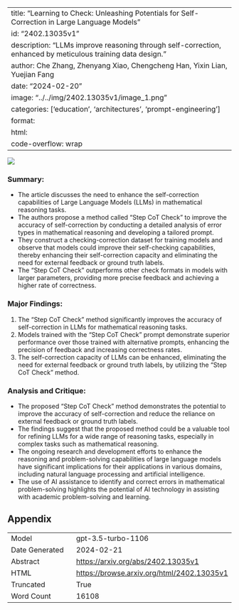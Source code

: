 
---
title: "Learning to Check: Unleashing Potentials for Self-Correction in Large Language Models"
id: "2402.13035v1"
description: "LLMs improve reasoning through self-correction, enhanced by meticulous training data design."
author: Che Zhang, Zhenyang Xiao, Chengcheng Han, Yixin Lian, Yuejian Fang
date: "2024-02-20"
image: "../../img/2402.13035v1/image_1.png"
categories: ['education', 'architectures', 'prompt-engineering']
format:
  html:
    code-overflow: wrap
---

![](../../img/2402.13035v1/image_1.png)

### Summary:
- The article discusses the need to enhance the self-correction capabilities of Large Language Models (LLMs) in mathematical reasoning tasks.
- The authors propose a method called "Step CoT Check" to improve the accuracy of self-correction by conducting a detailed analysis of error types in mathematical reasoning and developing a tailored prompt.
- They construct a checking-correction dataset for training models and observe that models could improve their self-checking capabilities, thereby enhancing their self-correction capacity and eliminating the need for external feedback or ground truth labels.
- The "Step CoT Check" outperforms other check formats in models with larger parameters, providing more precise feedback and achieving a higher rate of correctness.

### Major Findings:
1. The "Step CoT Check" method significantly improves the accuracy of self-correction in LLMs for mathematical reasoning tasks.
2. Models trained with the "Step CoT Check" prompt demonstrate superior performance over those trained with alternative prompts, enhancing the precision of feedback and increasing correctness rates.
3. The self-correction capacity of LLMs can be enhanced, eliminating the need for external feedback or ground truth labels, by utilizing the "Step CoT Check" method.

### Analysis and Critique:
- The proposed "Step CoT Check" method demonstrates the potential to improve the accuracy of self-correction and reduce the reliance on external feedback or ground truth labels.
- The findings suggest that the proposed method could be a valuable tool for refining LLMs for a wide range of reasoning tasks, especially in complex tasks such as mathematical reasoning.
- The ongoing research and development efforts to enhance the reasoning and problem-solving capabilities of large language models have significant implications for their applications in various domains, including natural language processing and artificial intelligence.
- The use of AI assistance to identify and correct errors in mathematical problem-solving highlights the potential of AI technology in assisting with academic problem-solving and learning.

## Appendix

|          |          |
|----------|----------|
| Model     | gpt-3.5-turbo-1106       |
| Date Generated     | 2024-02-21       |
| Abstract | [https://arxiv.org/abs/2402.13035v1](https://arxiv.org/abs/2402.13035v1)        |
| HTML     | [https://browse.arxiv.org/html/2402.13035v1](https://browse.arxiv.org/html/2402.13035v1)       |
| Truncated       | True       |
| Word Count       | 16108       |